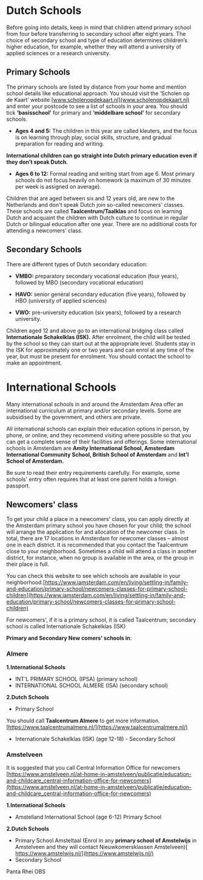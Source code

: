 
# Dutch Schools

<Callout>
  Before going into details, keep in mind that children attend primary school from four before transferring to secondary school after eight years. The choice of secondary school and type of education determines children’s higher education, for example, whether they will attend a university of applied sciences or a research university. 
</Callout>

## Primary Schools 
The primary schools are listed by distance from your home and mention school details like educational approach. You should visit the ‘Scholen op de Kaart’ website [www.scholenopdekaart.nl](www.scholenopdekaart.nl) and enter your postcode to see a list of schools in your area. You should tick **‘basisschool’** for primary and **‘middelbare school’** for secondary schools. 

- **Ages 4 and 5:** The children in this year are called kleuters, and the focus is on learning through play, social skills, structure, and gradual preparation for reading and writing. 

**International children can go straight into Dutch primary education even if they don’t speak Dutch.** 

- **Ages 6 to 12:** Formal reading and writing start from age 6. Most primary schools do not focus heavily on homework (a maximum of 30 minutes per week is assigned on average).  

Children that are aged between six and 12 years old, are new to the Netherlands and don't speak Dutch join so-called newcomers' classes. These schools are called **Taalcentrum/Taalklas** and focus on learning Dutch and acquaint the children with Dutch culture to continue in regular Dutch or bilingual education after one year. There are no additional costs for attending a newcomers' class.

## Secondary Schools 
There are different types of Dutch secondary education: 

- **VMBO:** preparatory secondary vocational education (four years), followed by MBO (secondary vocational education)

- **HAVO:** senior general secondary education (five years), followed by HBO (university of applied sciences)

- **VWO:** pre-university education (six years), followed by a research university. 

Children aged 12 and above go to an international bridging class called **Internationale Schakelklas (ISK).** After enrolment, the child will be tested by the school so they can start out at the appropriate level. Students stay in the ISK for approximately one or two years and can enrol at any time of the year, but must be present for enrolment. You should contact the school to make an appointment.

# International Schools 
Many international schools in and around the Amsterdam Area offer an international curriculum at primary and/or secondary levels. Some are subsidised by the government, and others are private. 

All international schools can explain their education options in person, by phone, or online, and they recommend visiting where possible so that you can get a complete sense of their facilities and offerings. Some international schools in Amsterdam are **Amity International School, Amsterdam International Community School, British School of Amsterdam** and **Int'l School of Amsterdam.** 

<Callout>
  Be sure to read their entry requirements carefully. For example, some schools' entry often requires that at least one parent holds a foreign passport. 
</Callout>

## Newcomers' class 
To get your child a place in a newcomers' class, you can apply directly at the Amsterdam primary school you have chosen for your child; the school will arrange the application for and allocation of the newcomer class. In total, there are 17 locations in Amsterdam for newcomer classes – almost one in each district. It is recommended that you contact the Taalcentrum close to your neighborhood. Sometimes a child will attend a class in another district, for instance, when no group is available in the area, or the group in their place is full.

You can check this website to see which schools are available in your neighborhood.[https://www.iamsterdam.com/en/living/settling-in/family-and-education/primary-school/newcomers-classes-for-primary-school-children](https://www.iamsterdam.com/en/living/settling-in/family-and-education/primary-school/newcomers-classes-for-primary-school-children)  

<Callout>
  For newcomers', if it is a primary school, it is called Taalcentrum; secondary school is called Internationale Schakelklas (ISK)
</Callout>

**Primary and Secondary New comers' schools in**: 

### **Almere**

**1.International Schools** 
- INT'L PRIMARY SCHOOL (IPSA) (primary school) 
- INTERNATIONAL SCHOOL ALMERE (ISA) (secondary school)

**2.Dutch Schools** 
- Primary School 

You should call **Taalcentrum Almere** to get more information.[https://www.taalcentrumalmere.nl/](https://www.taalcentrumalmere.nl/)  

- Internationale Schakelklas (ISK) (age 12-18) - Secondary School

### **Amstelveen** 

It is suggested that you call Central Information Office for newcomers [https://www.amstelveen.nl/at-home-in-amstelveen/publicatie/education-and-childcare_central-information-office-for-newcomers](https://www.amstelveen.nl/at-home-in-amstelveen/publicatie/education-and-childcare_central-information-office-for-newcomers) 

**1.International Schools** 
- Amstelland International School (age 6-12) Primary School 

**2.Dutch Schools** 
- Primary School
Amsteltaal (Enrol in any **primary school of Amstelwijs** in Amstelveen and they will contact Nieuwkomersklassen Amstelveen)[ https://www.amstelwijs.nl/](https://www.amstelwijs.nl/) 
- Secondary School

Panta Rhei OBS  
